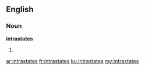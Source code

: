 ==English==
===Noun===
'''intrastates'''

#{{plural of|[[intrastate]]}}

[[ar:intrastates]]
[[fr:intrastates]]
[[ku:intrastates]]
[[my:intrastates]]